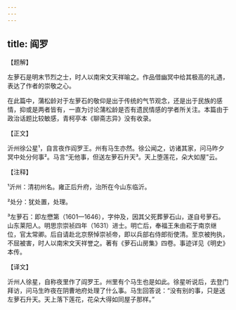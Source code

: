 ```yaml
---
---
---
```

title: 阎罗
---




【题解】


左萝石是明末节烈之士，时人以南宋文天祥喻之。作品借幽冥中给其极高的礼遇，表达了作者的崇敬之心。

在此篇中，蒲松龄对于左萝石的敬仰是出于传统的气节观念，还是出于民族的感情，抑或是两者皆有，一直为讨论蒲松龄是否有遗民情感的学者所关注。本篇由于政治话题比较敏感，青柯亭本《聊斋志异》没有收录。


【正文】

沂州徐公星¹，自言夜作阎罗王。州有马生亦然。徐公闻之，访诸其家，问马昨夕冥中处分何事²。马言“无他事，但送左萝石升天³。天上堕莲花，朵大如屋”云。

【注释】


¹沂州：清初州名。雍正后升府，治所在今山东临沂。

²处分：犹处置，处理。

³左萝石：即左懋第（1601—1646），字仲及，因其父死葬萝石山，遂自号萝石。山东莱阳人。明思宗崇祯四年（1631）进士。明亡后，奉福王朱由崧于南京继位，官太常卿。后自请赴北京祭悼崇祯帝，即以兵部右侍郎衔使清。至京被拘执，不屈被害，时人以南宋文天祥誉之。著有《萝石山房集》四卷。事迹详见《明史》本传。





【译文】


沂州人徐星，自称夜里作了阎罗王。州里有个马生也是如此。徐星听说后，去登门拜访，问马生昨夜在阴曹地府处理了什么事。马生回答说：“没有别的事，只是送左萝石升天。天上落下莲花，花朵大得如同屋子那样。”